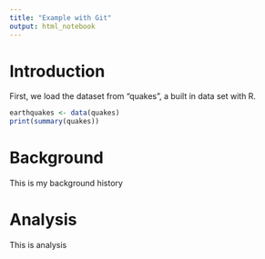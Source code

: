 ```yaml
---
title: "Example with Git"
output: html_notebook
---
```


# Introduction

First, we load the dataset from "quakes", a built in data set with R.

```r
earthquakes <- data(quakes)
print(summary(quakes))
```

# Background

This is my background history

# Analysis

This is analysis